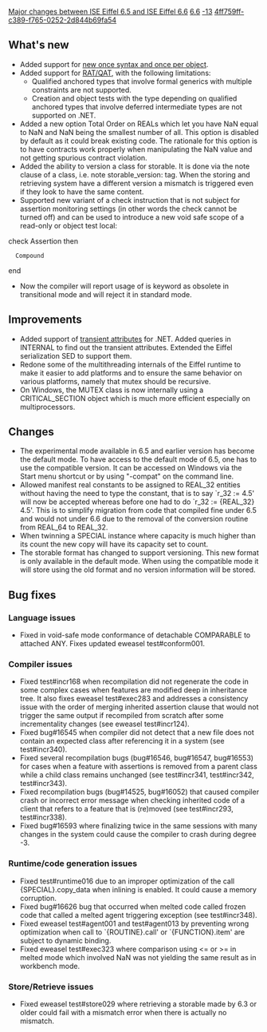 [[Property:title|Major changes between ISE Eiffel 6.5 and ISE Eiffel 6.6]]
[[Property:link_title|6.6]]
[[Property:weight|-13]]
[[Property:uuid|4ff759ff-c389-f765-0252-2d844b69fa54]]
==What's new==
{{seealso|[[Differences between standard ECMA-367 and Eiffel Software implementation|Differences between standard ECMA-367 and Eiffel Software implementation]] }}
* Added support for [[ET: Other Mechanisms#Adjusting once semantics with "once keys"|new once syntax and once per object]].
* Added support for [[ET: Inheritance#Qualified Anchored Declarations|RAT/QAT]], with the following limitations:
** Qualified anchored types that involve formal generics with multiple constraints are not supported.
** Creation and object tests with the type depending on qualified anchored types that involve deferred intermediate types are not supported on .NET.
* Added a new option Total Order on REALs which let you have NaN equal to NaN and NaN being the smallest number of all. This option is disabled by default as it could break existing code. The rationale for this option is to have contracts work properly when manipulating the NaN value and not getting spurious contract violation.
* Added the ability to version a class for storable. It is done via the note clause of a class, i.e. <e>note storable_version: tag</e>. When the storing and retrieving system have a different version a mismatch is triggered even if they look to have the same content.
* Supported new variant of a check instruction that is not subject for assertion monitoring settings (in other words the check cannot be turned off) and can be used to introduce a new void safe scope of a read-only or object test local:
<e>check Assertion then
   Compound
end
</e>
* Now the compiler will report usage of is keyword as obsolete in transitional mode and will reject it in standard mode.

==Improvements==
* Added support of [[ET: The Dynamic Structure: Execution Model#Transient attributes|transient attributes]] for .NET. Added queries in INTERNAL to find out the transient attributes. Extended the Eiffel serialization SED to support them.
* Redone some of the multithreading internals of the Eiffel runtime to make it easier to add platforms and to ensure the same behavior on various platforms, namely that mutex should be recursive.
* On Windows, the MUTEX class is now internally using a CRITICAL_SECTION object which is much more efficient especially on multiprocessors.

==Changes==
* The experimental mode available in 6.5 and earlier version has become the default mode. To have access to the default mode of 6.5, one has to use the compatible version. It can be accessed on Windows via the Start menu shortcut or by using "-compat" on the command line.
* Allowed manifest real constants to be assigned to REAL_32 entities without having the need to type the constant, that is to say `r_32 := 4.5' will now be accepted whereas before one had to do `r_32 := {REAL_32} 4.5'. This is to simplify migration from code that compiled fine under 6.5 and would not under 6.6 due to the removal of the conversion routine from REAL_64 to REAL_32.
* When twinning a <e>SPECIAL</e> instance where <e>capacity</e> is much higher than its <e>count</e> the new copy will have its <e>capacity</e> set to <e>count</e>.
* The storable format has changed to support versioning. This new format is only available in the default mode. When using the compatible mode it will store using the old format and no version information will be stored.

==Bug fixes==

===Language issues===
* Fixed in void-safe mode conformance of detachable COMPARABLE to attached ANY. Fixes updated eweasel test#conform001.

===Compiler issues===
* Fixed test#incr168 when recompilation did not regenerate the code in some complex cases when features are modified deep in inheritance tree. It also fixes eweasel test#exec283 and addresses a consistency issue with the order of merging inherited assertion clause that would not trigger the same output if recompiled from scratch after some incrementality changes (see eweasel test#incr124).
* Fixed bug#16545 when compiler did not detect that a new file does not contain an expected class after referencing it in a system (see test#incr340).
* Fixed several recompilation bugs (bug#16546, bug#16547, bug#16553) for cases when a feature with assertions is removed from a parent class while a child class remains unchanged (see test#incr341, test#incr342, test#incr343).
* Fixed recompilation bugs (bug#14525, bug#16052) that caused compiler crash or incorrect error message when checking inherited code of a client that refers to a feature that is (re)moved (see test#incr293, test#incr338).
* Fixed bug#16593 where finalizing twice in the same sessions with many changes in the system could cause the compiler to crash during degree -3.

===Runtime/code generation issues===
* Fixed test#runtime016 due to an improper optimization of the call {SPECIAL}.copy_data when inlining is enabled. It could cause a memory corruption.
* Fixed bug#16626 bug that occurred when melted code called frozen code that called a melted agent triggering exception (see test#incr348).
* Fixed eweasel test#agent001 and test#agent013 by preventing wrong optimization when call to `{ROUTINE}.call' or `{FUNCTION}.item' are subject to dynamic binding.
* Fixed eweasel test#exec323 where comparison using <= or >= in melted mode which involved NaN was not yielding the same result as in workbench mode.

===Store/Retrieve issues===
* Fixed eweasel test#store029 where retrieving a storable made by 6.3 or older could fail with a mismatch error when there is actually no mismatch.

